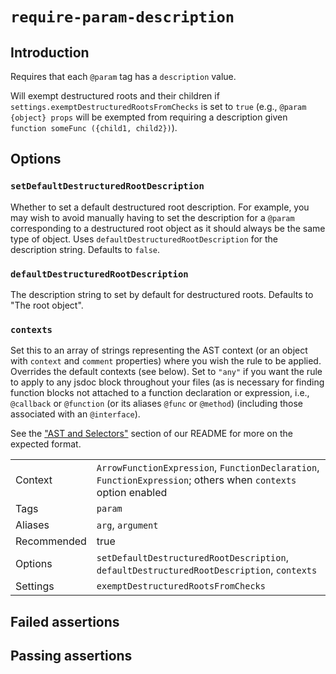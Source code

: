 # `require-param-description`

## Introduction

Requires that each `@param` tag has a `description` value.

Will exempt destructured roots and their children if
`settings.exemptDestructuredRootsFromChecks` is set to `true` (e.g.,
`@param {object} props` will be exempted from requiring a description given
`function someFunc ({child1, child2})`).

## Options

### `setDefaultDestructuredRootDescription`

Whether to set a default destructured root description. For example, you may
wish to avoid manually having to set the description for a `@param`
corresponding to a destructured root object as it should always be the same
type of object. Uses `defaultDestructuredRootDescription` for the description
string. Defaults to `false`.

### `defaultDestructuredRootDescription`

The description string to set by default for destructured roots. Defaults to
"The root object".

### `contexts`

Set this to an array of strings representing the AST context (or an object with
`context` and `comment` properties) where you wish the rule to be applied.
Overrides the default contexts (see below). Set to `"any"` if you want
the rule to apply to any jsdoc block throughout your files (as is necessary
for finding function blocks not attached to a function declaration or
expression, i.e., `@callback` or `@function` (or its aliases `@func` or
`@method`) (including those associated with an `@interface`).

See the ["AST and Selectors"](../#advanced-ast-and-selectors)
section of our README for more on the expected format.

|||
|---|---|
|Context|`ArrowFunctionExpression`, `FunctionDeclaration`, `FunctionExpression`; others when `contexts` option enabled|
|Tags|`param`|
|Aliases|`arg`, `argument`|
|Recommended|true|
|Options|`setDefaultDestructuredRootDescription`, `defaultDestructuredRootDescription`, `contexts`|
|Settings|`exemptDestructuredRootsFromChecks`|


## Failed assertions

<Assertions rule="requireParamDescription" />

## Passing assertions

<Assertions rule="requireParamDescription" passing />
